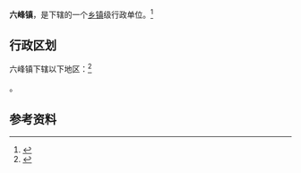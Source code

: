 {{中国乡级行政区|62/05/23/104/000}}

'''六峰镇'''，是{{PRC admin/fullname|62/05/23/104/000|3}}下辖的一个[[乡镇|乡镇]]级行政单位。<ref>{{PRC admin/ref sgc|{{PRC admin/parent|62/05/23/104/000}}}}</ref>

== 行政区划 ==

六峰镇下辖以下地区：<ref>{{PRC admin/ref sgc|62/05/23/104/000}}</ref>

{{PRC admin/children|62/05/23/104/000}}。

== 参考资料 ==

{{reflist}}

{{行政区划小作品}}
{{PRC admin/navcat|62/05/23/104/000}}